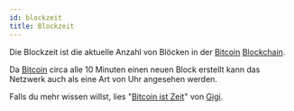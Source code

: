 ```yaml
---
id: blockzeit
title: Blockzeit
---
```


Die Blockzeit ist die aktuelle Anzahl von Blöcken in der [Bitcoin](bitcoin) [Blockchain](blockchain).

Da [Bitcoin](bitcoin) circa alle 10 Minuten einen neuen Block erstellt kann das Netzwerk auch als eine Art von Uhr angesehen werden.

Falls du mehr wissen willst, lies "[Bitcoin ist Zeit](https://www.blocktrainer.de/uebersetzungen/bitcoin-ist-zeit/)" von [Gigi](https://twitter.com/dergigi).


<BlockTime />
